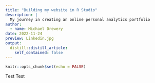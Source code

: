 ```yaml
---
title: "Building my website in R Studio"
description: |
  My journey in creating an online personal analytics portfolio
author:
  - name: Michael Drewery
date: 2022-11-24
preview: Linkedin.jpg
output:
  distill::distill_article:
    self_contained: false
---
```



```r
knitr::opts_chunk$set(echo = FALSE)
```

Test Test

